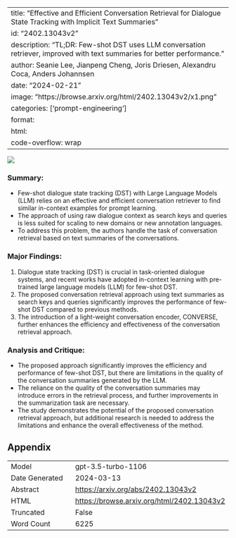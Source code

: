 
---
title: "Effective and Efficient Conversation Retrieval for Dialogue State Tracking with Implicit Text Summaries"
id: "2402.13043v2"
description: "TL;DR: Few-shot DST uses LLM conversation retriever, improved with text summaries for better performance."
author: Seanie Lee, Jianpeng Cheng, Joris Driesen, Alexandru Coca, Anders Johannsen
date: "2024-02-21"
image: "https://browse.arxiv.org/html/2402.13043v2/x1.png"
categories: ['prompt-engineering']
format:
  html:
    code-overflow: wrap
---

![](https://browse.arxiv.org/html/2402.13043v2/x1.png)

### **Summary:**
- Few-shot dialogue state tracking (DST) with Large Language Models (LLM) relies on an effective and efficient conversation retriever to find similar in-context examples for prompt learning.
- The approach of using raw dialogue context as search keys and queries is less suited for scaling to new domains or new annotation languages.
- To address this problem, the authors handle the task of conversation retrieval based on text summaries of the conversations.

### **Major Findings:**
1. Dialogue state tracking (DST) is crucial in task-oriented dialogue systems, and recent works have adopted in-context learning with pre-trained large language models (LLM) for few-shot DST.
2. The proposed conversation retrieval approach using text summaries as search keys and queries significantly improves the performance of few-shot DST compared to previous methods.
3. The introduction of a light-weight conversation encoder, CONVERSE, further enhances the efficiency and effectiveness of the conversation retrieval approach.

### **Analysis and Critique:**
- The proposed approach significantly improves the efficiency and performance of few-shot DST, but there are limitations in the quality of the conversation summaries generated by the LLM.
- The reliance on the quality of the conversation summaries may introduce errors in the retrieval process, and further improvements in the summarization task are necessary.
- The study demonstrates the potential of the proposed conversation retrieval approach, but additional research is needed to address the limitations and enhance the overall effectiveness of the method.

## Appendix

|          |          |
|----------|----------|
| Model     | gpt-3.5-turbo-1106       |
| Date Generated     | 2024-03-13       |
| Abstract | [https://arxiv.org/abs/2402.13043v2](https://arxiv.org/abs/2402.13043v2)        |
| HTML     | [https://browse.arxiv.org/html/2402.13043v2](https://browse.arxiv.org/html/2402.13043v2)       |
| Truncated       | False       |
| Word Count       | 6225       |
